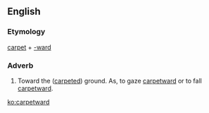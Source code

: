 ==English==

===Etymology===
[[carpet]] + [[-ward]]

===Adverb===
{{en-adv}}
# Toward the ([[carpet]]ed) ground.  As, to gaze [[carpetward]] or to fall [[carpetward]].

[[ko:carpetward]]